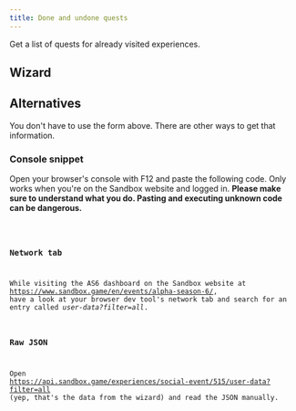 ```yaml
---
title: Done and undone quests
---
```



Get a list of quests for already visited experiences.


## Wizard

<Wizard/>


## Alternatives

You don't have to use the form above. There are other ways to get that information.


### Console snippet

Open your browser's console with F12 and paste the following code. Only works when you're on the Sandbox website and logged in. **Please make sure to understand what you do. Pasting and executing unknown code can be dangerous.**

<Code code={snippet}/>


### Network tab

While visiting the AS6 dashboard on the Sandbox website at <a href="https://www.sandbox.game/en/events/alpha-season-6/" target="_blank" rel="noopener noreferrer">https://www.sandbox.game/en/events/alpha-season-6/</a>, have a look at your browser dev tool's network tab and search for an entry called *user-data?filter=all*.


### Raw JSON
Open <a href="https://api.sandbox.game/experiences/social-event/515/user-data?filter=all" target="_blank" rel="noopener noreferrer">https://api.sandbox.game/experiences/social-event/515/user-data?filter=all</a> (yep, that's the data from the wizard) and read the JSON manually.
